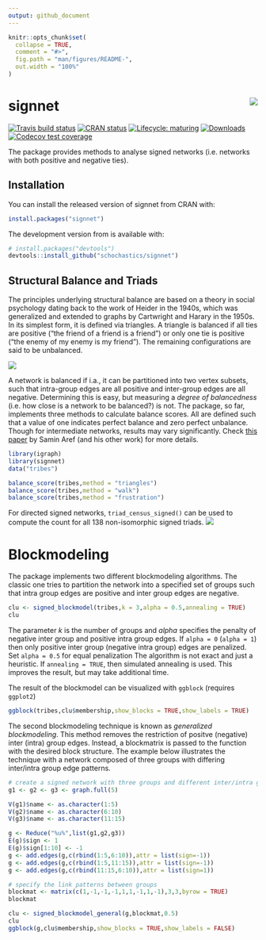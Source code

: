```yaml
---
output: github_document
---
```


<!-- README.md is generated from README.Rmd. Please edit that file -->

```r
knitr::opts_chunk$set(
  collapse = TRUE,
  comment = "#>",
  fig.path = "man/figures/README-",
  out.width = "100%"
)
```
# signnet <img src="man/figures/logo.png" align="right"/>

<!-- badges: start -->
[![Travis build status](https://travis-ci.org/schochastics/signnet.svg?branch=master)](https://travis-ci.org/schochastics/signnet)
[![CRAN status](https://www.r-pkg.org/badges/version/signnet)](https://cran.r-project.org/package=signnet)
[![Lifecycle: maturing](https://img.shields.io/badge/lifecycle-maturing-blue.svg)](https://www.tidyverse.org/lifecycle/#maturing)
[![Downloads](https://cranlogs.r-pkg.org/badges/signnet)](https://CRAN.R-project.org/package=signnet)
[![Codecov test coverage](https://codecov.io/gh/schochastics/signnet/branch/master/graph/badge.svg)](https://codecov.io/gh/schochastics/signnet?branch=master)
<!-- badges: end -->

The package provides methods to analyse signed networks (i.e. networks with both positive and negative ties).

## Installation

You can install the released version of signnet from CRAN with:

```r
install.packages("signnet")
```

The development version from is available with:

``` r
# install.packages("devtools")
devtools::install_github("schochastics/signnet")
```

## Structural Balance and Triads

The principles underlying structural balance are based on a theory in social psychology dating back to the work of Heider in the 1940s, which was generalized and extended to graphs by Cartwright and Harary in the 1950s. In its simplest form, it is defined via triangles. A triangle is balanced if
all ties are positive ("the friend of a friend is a friend") or only one tie is positive ("the enemy of my enemy is my friend"). The remaining configurations are said to be unbalanced.

<img src="man/figures/balance_triples.png"/>

A network is balanced if i.a., it can be partitioned into two vertex subsets, such that intra-group edges are all positive and inter-group edges are all negative. Determining this is easy, but measuring a *degree of balancedness* (i.e. how close is a network to be balanced?) is not. The package, so far, implements three methods to calculate balance scores. All are defined such that a value of one indicates perfect balance and zero perfect unbalance. Though for intermediate networks, results may vary significantly. Check [this paper](https://doi.org/10.1093/comnet/cnx044) by Samin Aref (and his other work) for more details.

```r
library(igraph)
library(signnet)
data("tribes")

balance_score(tribes,method = "triangles")
balance_score(tribes,method = "walk")
balance_score(tribes,method = "frustration")
```

For directed signed networks, `triad_census_signed()` can be used to compute the count for all 138 non-isomorphic signed triads.
<img src="man/figures/signed_triads.png"/>

# Blockmodeling

The package implements two different blockmodeling algorithms. The classic one tries to partition the 
network into a specified set of groups such that intra group edges are positive and inter group edges are negative.

```r
clu <- signed_blockmodel(tribes,k = 3,alpha = 0.5,annealing = TRUE)
clu
```

The parameter *k* is the number of groups and *alpha* specifies the penalty of negative inter group and positive intra group edges.
If `alpha = 0` (`alpha = 1`) then only positive inter group (negative intra group) edges are penalized. Set `alpha = 0.5` for equal penalization
The algorithm is not exact and just a heuristic. If `annealing = TRUE`, then simulated annealing is used. This improves the result, but may take additional time.

The result of the blockmodel can be visualized with `ggblock` (requires `ggplot2`)
```r
ggblock(tribes,clu$membership,show_blocks = TRUE,show_labels = TRUE)
```


The second blockmodeling technique is known as *generalized blockmodeling*. This method removes the restriction of positve (negative) inter (intra) group edges. Instead, a blockmatrix is passed to the function with the desired block structure. The example below illustrates the technique with a network composed of three groups with differing inter/intra group edge patterns.
```r
# create a signed network with three groups and different inter/intra group ties
g1 <- g2 <- g3 <- graph.full(5)

V(g1)$name <- as.character(1:5)
V(g2)$name <- as.character(6:10)
V(g3)$name <- as.character(11:15)

g <- Reduce("%u%",list(g1,g2,g3))
E(g)$sign <- 1
E(g)$sign[1:10] <- -1
g <- add.edges(g,c(rbind(1:5,6:10)),attr = list(sign=-1))
g <- add.edges(g,c(rbind(1:5,11:15)),attr = list(sign=-1))
g <- add.edges(g,c(rbind(11:15,6:10)),attr = list(sign=1))

# specify the link patterns between groups
blockmat <- matrix(c(1,-1,-1,-1,1,1,-1,1,-1),3,3,byrow = TRUE)
blockmat

clu <- signed_blockmodel_general(g,blockmat,0.5)
clu
ggblock(g,clu$membership,show_blocks = TRUE,show_labels = FALSE)
```



